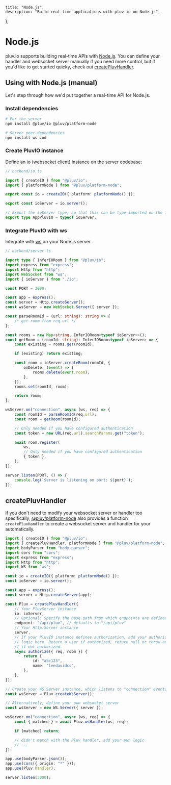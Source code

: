     title: "Node.js",
    description: "Build real-time applications with pluv.io on Node.js",
};

# Node.js

pluv.io supports building real-time APIs with [Node.js](https://nodejs.org/). You can define your handler and websocket server manually if you need more control, but if you'd like to get started quicky, check out [createPluvHandler](/docs/io/node.js#createPluvHandler).

## Using with Node.js (manual)

Let's step through how we'd put together a real-time API for Node.js.

### Install dependencies

```bash
# For the server
npm install @pluv/io @pluv/platform-node

# Server peer-dependencies
npm install ws zod
```

### Create PluvIO instance

Define an io (websocket client) instance on the server codebase:

```ts
// backend/io.ts

import { createIO } from "@pluv/io";
import { platformNode } from "@pluv/platform-node";

export const io = createIO({ platform: platformNode() });

export const ioServer = io.server();

// Export the ioServer type, so that this can be type-imported on the frontend
export type AppPluvIO = typeof ioServer;
```

### Integrate PluvIO with ws

Integrate with [ws](https://www.npmjs.com/package/ws) on your Node.js server.

```ts
// backend/server.ts

import type { InferIORoom } from "@pluv/io";
import express from "express";
import Http from "http";
import WebSocket from "ws";
import { ioServer } from "./io";

const PORT = 3000;

const app = express();
const server = Http.createServer();
const wsServer = new WebSocket.Server({ server });

const parseRoomId = (url: string): string => {
    /* get room from req.url */
};

const rooms = new Map<string, InferIORoom<typeof ioServer>>();
const getRoom = (roomId: string): InferIORoom<typeof ioServer> => {
    const existing = rooms.get(roomId);

    if (existing) return existing;

    const room = ioServer.createRoom(roomId, {
        onDelete: (event) => {
            rooms.delete(event.room);
        },
    });
    rooms.set(roomId, room);

    return room;
};

wsServer.on("connection", async (ws, req) => {
    const roomId = parseRoomId(req.url);
    const room = getRoom(roomId);

    // Only needed if you have configured authentication
    const token = new URL(req.url).searchParams.get("token");

    await room.register(
        ws,
        // Only needed if you have configured authentication
        { token },
    );
});

server.listen(PORT, () => {
    console.log(`Server is listening on port: ${port}`);
});
```

## createPluvHandler

If you don't need to modify your websocket server or handler too specifically, [@pluv/platform-node](https://www.npmjs.com/package/@pluv/platform-node) also provides a function `createPluvHandler` to create a websocket server and handler for your automatically.

```ts
import { createIO } from "@pluv/io";
import { createPluvHandler, platformNode } from "@pluv/platform-node";
import bodyParser from "body-parser";
import cors from "cors";
import express from "express";
import Http from "http";
import WS from "ws";

const io = createIO({ platform: platformNode() });
const ioServer = io.server();

const app = express();
const server = Http.createServer(app);

const Pluv = createPluvHandler({
    // Your PluvServer instance
    io: ioServer,
    // Optional: Specify the base path from which endpoints are defined
    endpoint: "/api/pluv", // defaults to "/api/pluv"
    // Your Http.Server instance
    server,
    // If your PluvIO instance defines authorization, add your authorization
    // logic here. Return a user if authorized, return null or throw an error
    // if not authorized.
    async authorize({ req, room }) {
        return {
            id: "abc123",
            name: "leedavidcs",
        };
    },
});

// Create your WS.Server instance, which listens to "connection" events
const wsServer = Pluv.createWsServer();

// Alternatively, define your own websocket server
const wsServer = new WS.Server({ server });

wsServer.on("connection", async (ws, req) => {
    const { matched } = await Pluv.wsHandler(ws, req);

    if (matched) return;

    // didn't match with the Pluv handler, add your own logic
    // ...
});

app.use(bodyParser.json());
app.use(cors({ origin: "*" }));
app.use(Pluv.handler);

server.listen(3000);

```
